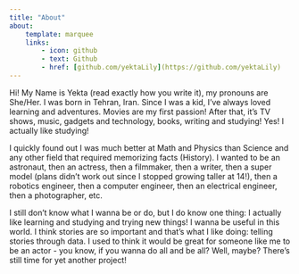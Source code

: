 ```yaml
---
title: "About"
about:
    template: marquee
    links:
        - icon: github
        - text: Github
        - href: [github.com/yektaLily](https://github.com/yektaLily)
---
```



Hi! My Name is Yekta (read exactly how you write it), my pronouns are She/Her. I was born in Tehran, Iran. Since I was a kid, I've always loved learning and adventures. Movies are my first passion! After that, it's TV shows, music, gadgets and technology, books, writing and studying! Yes! I actually like studying! 

I quickly found out I was much better at Math and Physics than Science and any other field that required memorizing facts (History). I wanted to be an astronaut, then an actress, then a filmmaker, then a writer, then a super model (plans didn't work out since I stopped growing taller at 14!), then a robotics engineer, then a computer engineer, then an electrical engineer, then a photographer, etc. 

I still don't know what I wanna be or do, but I do know one thing: I actually like learning and studying and trying new things! I wanna be useful in this world. I think stories are so important and that's what I like doing: telling stories through data. 
I used to think it would be great for someone like me to be an actor - you know, if you wanna do all and be all? Well, maybe? There's still time for yet another project!

<!-- Well, I chose mathematics in highschool, and since I was good at it, I continued with mathematics to college. Big Mistake (For Me)! Studying math in undergrad at University of Tehran was like studying Chinese, Greek, Russian and Arabic at the same time. You don't see numbers after Calculus 2, which you take in the second semester/term. All abstract ideas, proofs, theorems, n-dimensional spaces and curves that curve inside of themselves! "I should have studied Accounting!" (Which I did, btw! I actually took an entire accounting training course outside of university and found it to be sould-crushingly boring, no offense to all accountants.)

Ok, so if math isn't about numbers and I don't actually want to work with numbers - then where do I go?! So, thankfully, at UT, I was able to take most of my electives courses from the two other majors in the math department: computer science and statistics. This was the turning point for me. "Here's where that theory applies, you know, the one you kept asking why you're even learning its proof"... So I figured I should change my major. Mathematics had taught me nothing but how to think, how to analyze, how to be logical and how important it was to know why stuff made sense... so really, nothing much! I didn't even realize how much studying mathematics had taught me until years later. 

I still changed my major for graduate school, and decided to try Industrial & Systems Engineering, with a specialization on Macrosystems engineering. I taught myself Python and SQL, I did very well during graduate school with my courses, I worked on research projects and had the best time writing my thesis. So I thought, wow, I actually like all of this! Why not do a PhD? And here I am! I love learning, getting deep in a topic, planning a project from the start to the end.   -->